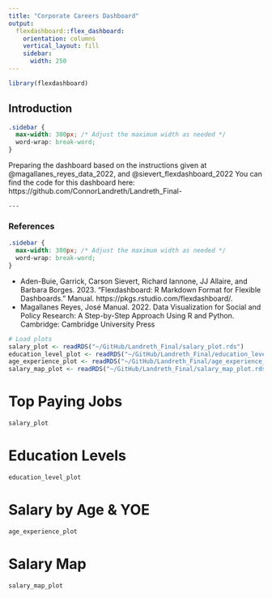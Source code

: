 ---
title: "Corporate Careers Dashboard"
output: 
  flexdashboard::flex_dashboard:
    orientation: columns
    vertical_layout: fill
    sidebar:
      width: 250
---



```{r setup, include=FALSE}
library(flexdashboard)

```

## Introduction {.sidebar}

```{css}
.sidebar {
  max-width: 300px; /* Adjust the maximum width as needed */
  word-wrap: break-word;
}
```
Preparing the dashboard based on the instructions given at @magallanes_reyes_data_2022, and @sievert_flexdashboard_2022
You can find the code for this dashboard here: https://github.com/ConnorLandreth/Landreth_Final-


`---`

### References
```{css}
.sidebar {
  max-width: 300px; /* Adjust the maximum width as needed */
  word-wrap: break-word;
}
```
- Aden-Buie, Garrick, Carson Sievert, Richard Iannone, JJ Allaire, and Barbara Borges. 2023. "Flexdashboard: R Markdown Format for Flexible Dashboards." Manual. https://pkgs.rstudio.com/flexdashboard/.
- Magallanes Reyes, José Manual. 2022. Data Visualization for Social and Policy Research: A Step-by-Step Approach Using R and Python. Cambridge: Cambridge University Press


```{r}
# Load plots
salary_plot <- readRDS("~/GitHub/Landreth_Final/salary_plot.rds")
education_level_plot <- readRDS("~/GitHub/Landreth_Final/education_level_plot.rds")
age_experience_plot <- readRDS("~/GitHub/Landreth_Final/age_experience_plot.rds")
salary_map_plot <- readRDS("~/GitHub/Landreth_Final/salary_map_plot.rds")
```

# Top Paying Jobs

```{r}
salary_plot
```



# Education Levels

```{r}
education_level_plot
```


# Salary by Age & YOE
```{r}
age_experience_plot

```


# Salary Map

```{r}
salary_map_plot

```


